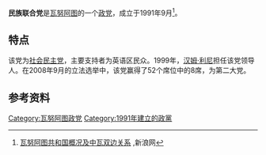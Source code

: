 '''民族联合党'''是[[瓦努阿图|瓦努阿图]]的一个[[政党|政党]]，成立于1991年9月<ref>[http://news.sina.com.cn/o/2004-11-03/17314130967s.shtml 瓦努阿图共和国概况及中瓦双边关系] {{Wayback|url=http://news.sina.com.cn/o/2004-11-03/17314130967s.shtml |date=20050825051211 }},新浪网</ref>。

== 特点 ==
该党为[[社会民主党|社会民主党]]，主要支持者为英语区民众。1999年，[[汉姆·利尼|汉姆·利尼]]担任该党领导人。在2008年9月的立法选举中，该党赢得了52个席位中的8席，为第二大党。

== 参考资料 ==
{{reflist}}
{{瓦努阿图政党}}

[[Category:瓦努阿图政党|Category:瓦努阿图政党]]
[[Category:1991年建立的政黨|Category:1991年建立的政黨]]


{{政党小作品}}